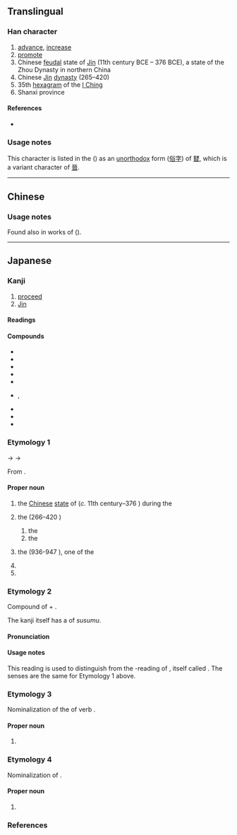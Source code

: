 {{also|晉|㬜}}
{{character info/new}}
==Translingual==
{{ja-forms|晋|晋|[[晉]]}}

===Han character===
{{Han char|rn=72|rad=日|as=06|sn=10|four=|canj=MCA|ids=⿱亚日}}

# [[advance]], [[increase]]
# [[promote]]
# Chinese [[feudal]] state of [[Jin]] (11th century BCE – 376 BCE), a state of the Zhou Dynasty in northern China
# Chinese [[w:Jin Dynasty (265–420)|Jin]] [[dynasty]] (265–420)
# 35th [[hexagram]] of the [[I Ching]]
# Shanxi province

====References====
* {{Han ref|kx=0495.020|dkj=13899|dj=0860.080|hdz=21506.030|uh=664B|ud=26187}}

===Usage notes===
This character is listed in the {{w|Kangxi dictionary}} ({{w|Zhengzitong|正字通}}) as an [[unorthodox]] form ([[俗字]]) of [[㬜]], which is a variant character of [[晉]].

----

==Chinese==
{{zh-see|晉|sv}}

===Usage notes===
Found also in {{w|Chinese calligraphy|calligraphic}} works of {{w|Yan Zhenqing|颜真卿}} ({{w|Tang dynasty}}).

----

==Japanese==

===Kanji===
{{ja-kanji|grade=8|rs=日06}} <!-- Not a shinjitai character. Both 晉 and 晋 are present in the Kangxi dictionary -->

# [[proceed]]
# [[Jin]]

====Readings====
{{ja-readings
|goon=しん
|kanon=しん
|kun=すす-む, すすむしん-
|nanori=くに, すすみ, のぶ, ゆき
}}

====Compounds====
{{der-top|Compounds}}
* {{ja-r|晋翁%忌|^しんおう%き}}
* {{ja-r|晋山|しんざん}}
* {{ja-r|晋子%忌|^しんし%き}}
* {{ja-r|晋書|^しんじょ}}
* {{ja-r|晋朝|しん-ちょう}}
* {{ja-r|後晋|^こうしん}}, {{ja-r|後晋|^ごしん}}
* {{ja-r|三晋|^さんしん}}
* {{ja-r|西晋|^せいしん}}
* {{ja-r|東晋|^とうしん}}
{{der-bottom}}

===Etymology 1===
{{wp|lang=ja}}
{{ja-kanjitab|しん|yomi=o}}
{{IPAfont|*/t͡sin/}} → {{IPAchar|/siɴ/}} → {{IPAchar|/ɕiɴ/}}

From {{bor|ja|ltc|sort=しん|-}} {{ltc-l|晉}}.

====Proper noun====
{{ja-pos|proper|しん}}

# {{lb|ja|historical|sort=しん}} the [[Chinese]] [[state]] of {{w|Jin (Chinese state)|Jin}} (''c.'' 11th century–376 {{BCE}}) during the {{w|Zhou dynasty}}
# {{lb|ja|historical}} the {{w|Jin dynasty}} (266–420 {{CE}})
## the {{m|ja|西晋|tr=Seishin||{{w|ja:西晋|Western Jin}}|pos=266–316 {{CE}}}}
## the {{m|ja|東晋|tr=Tōshin||{{w|ja:東晋|Eastern Jin}}|pos=317–420 {{CE}}}}
#: {{synonyms|ja|晋朝|tr=Jin-chō}}
# {{lb|ja|historical}} the {{w|Later Jin (Five Dynasties)|Later Jin}} (936-947 {{CE}}), one of the {{w|Five Dynasties}}
#: {{synonyms|ja|後晉|tr=Kōshin, Goshin}}
# {{surname|lang=ja|A=a|nodot=1|sort=しん}}
# {{given name|unisex|lang=ja|A=a|nodot=1|sort=しん}}

===Etymology 2===
{{ja-kanjitab|すすむしん|yomi=k}}

Compound of {{m|ja|進む|tr=susumu||to [[proceed]]}} + {{m|ja|晋|tr=Shin||[[Jin]]}}.

The {{ja-l||晋}} kanji itself has a ''{{ll|ja|訓読み|kun'yomi}}'' of ''susumu''.

====Pronunciation====
{{ja-pron|y=k|すすむしん|acc=0|acc_ref=DJR}}

====Usage notes====
This reading is used to distinguish from the ''{{l|ja|漢音|kan'on}}''-reading of {{m|ja|秦|tr=Shin||{{w|Qin dynasty}}}}, itself called {{m|ja|秦|tr=Hata-shin}}. The senses are the same for Etymology 1 above.

===Etymology 3===
{{ja-kanjitab|すすみ|yomi=k}}

Nominalization of the {{m|ja|連用形|tr=ren'yōkei||stem or continuative form}} of verb {{m|ja|進む|tr=susumu||to [[proceed]]}}.

====Proper noun====
{{ja-pos|proper|すすみ}}

# {{given name|unisex|lang=ja|A=a|nodot=1|sort=すすみ}}

===Etymology 4===
{{ja-kanjitab|すすむ|yomi=k}}

Nominalization of {{m|ja|進む|tr=susumu||to [[proceed]]}}.

====Proper noun====
{{ja-pos|proper|すすむ}}

# {{given name|unisex|lang=ja|A=a|nodot=1|sort=すすむ}}

===References===
<references/>